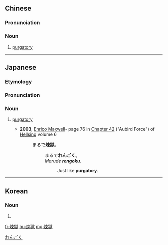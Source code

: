 {{also|炼狱}}
==Chinese==
{{zh-forms|s=炼狱}}

===Pronunciation===
{{zh-pron
|m=liànyù
|c=lin6 juk6
|h=pfs=lien-ngiu̍k
|mn=liān-ga̍k/liān-ge̍k
|cat=n
}}

===Noun===
{{zh-noun}}

# {{lb|zh|theology}} [[purgatory]]

{{zh-cat|Afterlife}}

----

==Japanese==
{{wikipedia|lang=ja}}
{{ja-kanjitab|れん|ごく|yomi=o}}

===Etymology===
{{compound|lang=ja|煉|tr1=[[ren]]|t1=to [[refine]]|獄|tr2=[[goku]]|sort=れんごく|t2=[[prison]]}}

===Pronunciation===
{{ja-pron|acc=h|y=go|れんごく}}

===Noun===
{{ja-noun|れんごく}}

# {{lb|ja|theology|sort=れんごく}} [[purgatory]]
#* '''2003''', [[w:en:Enrico Maxwell|Enrico Maxwell]]- page 76 in [[w:en:List of Hellsing chapters|Chapter 42]] ("Aubird Force") of [[w:en:Hellsing|Hellsing]] volume 6
#*: まるで'''煉獄'''。
#*:: まるで'''れんごく'''。
#*:: ''Marude '''rengoku'''.''
#*::: Just like '''purgatory'''.

[[Category:ja:Afterlife|れんごく]]

----

==Korean==
{{ko-hanjatab}}

===Noun===
{{ko-noun|hangeul=연옥|mr=yŏnok|y=yēn.ok}}

# {{hanja form of|연옥|[[purgatory]]}}

[[fr:煉獄]]
[[hu:煉獄]]
[[mg:煉獄]]